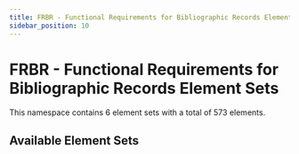```yaml
---
title: FRBR - Functional Requirements for Bibliographic Records Element Sets
sidebar_position: 10
---
```


# FRBR - Functional Requirements for Bibliographic Records Element Sets

This namespace contains 6 element sets with a total of 573 elements.

## Available Element Sets

<div style={{ display: 'grid', gap: '20px', marginTop: '24px' }}>
  <ElementSetCard 
    elementSet={{
      id: 'frad',
      title: 'FRAD model',
      description: 'This is the element set of native RDF classes and properties described in the Functional Requirements for Authority Data model. The model also uses elements previously described in the Functional Requirements for Bibliographic Records (FRBR) entity-relationship model.',
      elementCount: 150,
      languages: ["English"],
      url: 'https://www.iflastandards.info/fr/frad.html'
    }}
  />
  <ElementSetCard 
    elementSet={{
      id: 'frbrer',
      title: 'FRBRer model',
      description: 'This is the element set of native RDF classes and properties described in the current text (Feb 2009) of the Functional Requirements for Bibliographic Records (FRBR) entity-relationship model.',
      elementCount: 216,
      languages: ["English"],
      url: 'https://www.iflastandards.info/fr/frbr/frbrer.html'
    }}
  />
  <ElementSetCard 
    elementSet={{
      id: 'frbroo',
      title: 'FRBRoo model',
      description: 'Element set of the Functional Requirements for Bibliographic Records object-oriented extension to the the CIDOC Conceptual Reference Model (CRM)',
      elementCount: 188,
      languages: ["English"],
      url: 'https://www.iflastandards.info/fr/frbr/frbroo.html'
    }}
  />
  <ElementSetCard 
    elementSet={{
      id: 'frbsad',
      title: 'FRSAD model',
      description: 'This is the element set of native RDF classes and properties described in the Functional Requirements for Subject Authority Data model. The model also uses elements previously described in the Functional Requirements for Bibliographic Records (FRBR) entity-relationship model.',
      elementCount: 19,
      languages: ["English"],
      url: 'https://www.iflastandards.info/fr/frsad.html'
    }}
  />
  <ElementSetCard 
    elementSet={{
      id: 'frbrerusertask',
      title: 'FRBRer User Tasks',
      description: 'Based on the current text, Feb 2009.',
      elementCount: 0,
      languages: ["English"],
      url: 'https://www.iflastandards.info/fr/frbr/frbrer/frbrerusertask.html'
    }}
  />
  <ElementSetCard 
    elementSet={{
      id: 'frsadusertask',
      title: 'FRSAD User Tasks',
      description: '',
      elementCount: 0,
      languages: ["English"],
      url: 'https://www.iflastandards.info/fr/frsad/frsadusertask.html'
    }}
  />
</div>